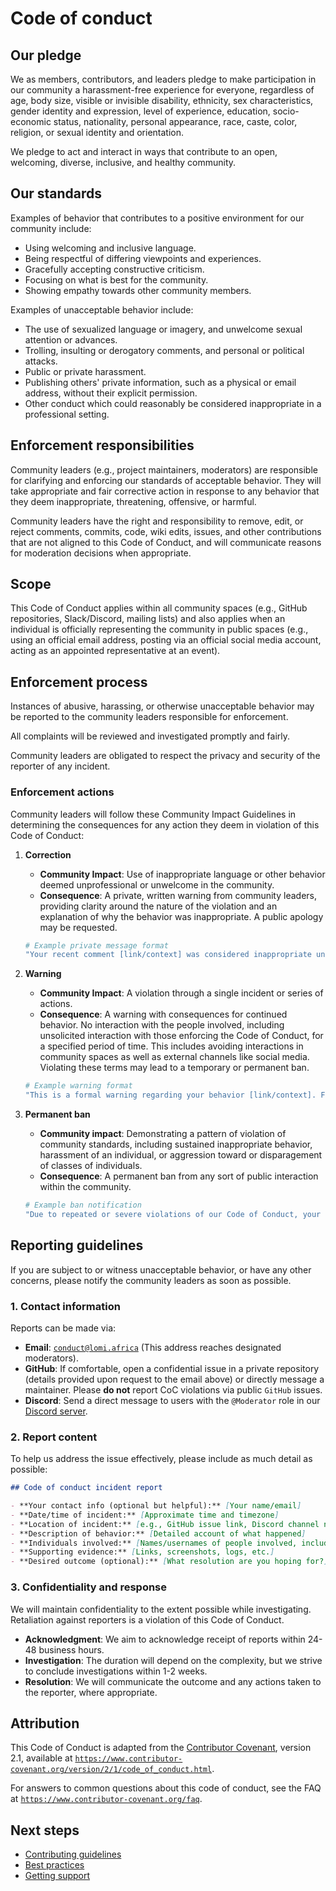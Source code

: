 # **Code of conduct**

## **Our pledge**

We as members, contributors, and leaders pledge to make participation in our community a harassment-free experience for everyone, regardless of age, body size, visible or invisible disability, ethnicity, sex characteristics, gender identity and expression, level of experience, education, socio-economic status, nationality, personal appearance, race, caste, color, religion, or sexual identity and orientation.

We pledge to act and interact in ways that contribute to an open, welcoming, diverse, inclusive, and healthy community.

## **Our standards**

Examples of behavior that contributes to a positive environment for our community include:

- Using welcoming and inclusive language.
- Being respectful of differing viewpoints and experiences.
- Gracefully accepting constructive criticism.
- Focusing on what is best for the community.
- Showing empathy towards other community members.

Examples of unacceptable behavior include:

- The use of sexualized language or imagery, and unwelcome sexual attention or advances.
- Trolling, insulting or derogatory comments, and personal or political attacks.
- Public or private harassment.
- Publishing others' private information, such as a physical or email address, without their explicit permission.
- Other conduct which could reasonably be considered inappropriate in a professional setting.

## **Enforcement responsibilities**

Community leaders (e.g., project maintainers, moderators) are responsible for clarifying and enforcing our standards of acceptable behavior. They will take appropriate and fair corrective action in response to any behavior that they deem inappropriate, threatening, offensive, or harmful.

Community leaders have the right and responsibility to remove, edit, or reject comments, commits, code, wiki edits, issues, and other contributions that are not aligned to this Code of Conduct, and will communicate reasons for moderation decisions when appropriate.

## **Scope**

This Code of Conduct applies within all community spaces (e.g., GitHub repositories, Slack/Discord, mailing lists) and also applies when an individual is officially representing the community in public spaces (e.g., using an official email address, posting via an official social media account, acting as an appointed representative at an event).

## **Enforcement process**

Instances of abusive, harassing, or otherwise unacceptable behavior may be reported to the community leaders responsible for enforcement.

All complaints will be reviewed and investigated promptly and fairly.

Community leaders are obligated to respect the privacy and security of the reporter of any incident.

### **Enforcement actions**

Community leaders will follow these Community Impact Guidelines in determining the consequences for any action they deem in violation of this Code of Conduct:

1.  **Correction**
    - **Community Impact**: Use of inappropriate language or other behavior deemed unprofessional or unwelcome in the community.
    - **Consequence**: A private, written warning from community leaders, providing clarity around the nature of the violation and an explanation of why the behavior was inappropriate. A public apology may be requested.
    ```bash filename="Example Correction Message"
    # Example private message format
    "Your recent comment [link/context] was considered inappropriate under our Code of Conduct because [reason]. Please review the CoC and adjust your communication accordingly."
    ```

2.  **Warning**
    - **Community Impact**: A violation through a single incident or series of actions.
    - **Consequence**: A warning with consequences for continued behavior. No interaction with the people involved, including unsolicited interaction with those enforcing the Code of Conduct, for a specified period of time. This includes avoiding interactions in community spaces as well as external channels like social media. Violating these terms may lead to a temporary or permanent ban.
    ```bash filename="Example Warning Message"
    # Example warning format
    "This is a formal warning regarding your behavior [link/context]. Further violations of the Code of Conduct may result in temporary or permanent restrictions from the community."
    ```

3.  **Permanent ban**
    - **Community impact**: Demonstrating a pattern of violation of community standards, including sustained inappropriate behavior, harassment of an individual, or aggression toward or disparagement of classes of individuals.
    - **Consequence**: A permanent ban from any sort of public interaction within the community.
    ```bash filename="Example Ban Notification"
    # Example ban notification
    "Due to repeated or severe violations of our Code of Conduct, your access to the lomi. community spaces has been permanently revoked."
    ```

## **Reporting guidelines**

If you are subject to or witness unacceptable behavior, or have any other concerns, please notify the community leaders as soon as possible.

### **1. Contact information**

Reports can be made via:

- **Email**: [`conduct@lomi.africa`](mailto:conduct@lomi.africa) (This address reaches designated moderators).
- **GitHub**: If comfortable, open a confidential issue in a private repository (details provided upon request to the email above) or directly message a maintainer.
Please **do not** report CoC violations via public `GitHub` issues.
- **Discord**: Send a direct message to users with the `@Moderator` role in our [Discord server](https://discord.gg/33syDfh9).

### **2. Report content**

To help us address the issue effectively, please include as much detail as possible:

```markdown filename="Incident Report Template"
## Code of conduct incident report

- **Your contact info (optional but helpful):** [Your name/email]
- **Date/time of incident:** [Approximate time and timezone]
- **Location of incident:** [e.g., GitHub issue link, Discord channel name, etc.]
- **Description of behavior:** [Detailed account of what happened]
- **Individuals involved:** [Names/usernames of people involved, including witnesses if any]
- **Supporting evidence:** [Links, screenshots, logs, etc.]
- **Desired outcome (optional):** [What resolution are you hoping for?]
```

### **3. Confidentiality and response**

We will maintain confidentiality to the extent possible while investigating. Retaliation against reporters is a violation of this Code of Conduct.

- **Acknowledgment**: We aim to acknowledge receipt of reports within 24-48 business hours.
- **Investigation**: The duration will depend on the complexity, but we strive to conclude investigations within 1-2 weeks.
- **Resolution**: We will communicate the outcome and any actions taken to the reporter, where appropriate.

## **Attribution**

This Code of Conduct is adapted from the [Contributor Covenant](https://www.contributor-covenant.org/), version 2.1, available at [`https://www.contributor-covenant.org/version/2/1/code_of_conduct.html`](https://www.contributor-covenant.org/version/2/1/code_of_conduct.html).

For answers to common questions about this code of conduct, see the FAQ at [`https://www.contributor-covenant.org/faq`](https://www.contributor-covenant.org/faq).

## **Next steps**

- [Contributing guidelines](./contributing-guidelines)
- [Best practices](./best-practices)
- [Getting support](../../support/contact) 